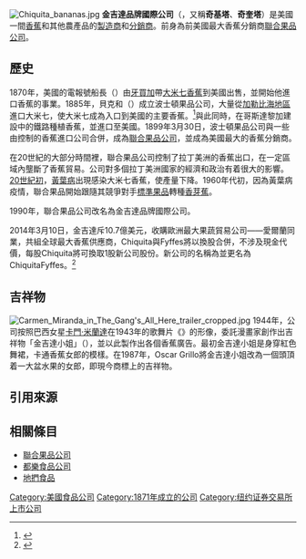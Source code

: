{{Redirect2|奇基塔|一個[[阿根廷|阿根廷]]中北部一个[[内流盆地|内流]][[鹹水湖|盐湖]]|奇基塔湖}}

{{Infobox company
 |name   = 金吉達品牌國際
 |name_en = Chiquita Brands International
 |company_logo   = [[Image:Chiquita_logo.svg|150px]]
 |company_type   = [[上市公司|上市公司]] 
 |traded_as      = {{NYSE|CQB}}
 |company_slogan =
 |foundation     = 1863年
 |location       = [[北卡羅萊納州|北卡羅萊納州]]，[[夏洛特_(北卡羅萊納州)|夏洛特]]<ref>{{cite news |url=http://www.charlotteobserver.com/2011/11/30/2813157/charlotte-chamber-holding-business.html |title=Chiquita relocating headquarters to Charlotte |last=Portillo |first=Ely |work=The Charlotte Observer |date=2011-11-30 |accessdate=30 November 2011 |deadurl=yes |archiveurl=https://web.archive.org/web/20120330225114/http://www.charlotteobserver.com/2011/11/30/2813157/charlotte-chamber-holding-business.html |archivedate=2012-03-30}}</ref>
 |num_employees  = 10,000 (2007年估計)
 |industry       = [[農業|農業]]
 |products       = [[食物|食物]]、[[香蕉|香蕉]]
 |revenue        = {{decrease}}$3.07 十億 [[美元|美元]] (2012)
 |net_income     = {{decrease}}$405 百萬 [[美元|美元]] (2012)
 |homepage       = [http://www.chiquita.com/ www.chiquita.com]
}}

[[File:Chiquita_bananas.jpg|thumb]]
'''金吉達品牌國際公司'''（{{lang-en|Chiquita Brands International Inc.}}，又稱'''奇基塔'''、'''奇奎塔'''）是美國一間[[香蕉|香蕉]]和其他農產品的[[製造商|製造商]]和[[分销|分銷商]]。前身為前美國最大香蕉分銷商[[聯合果品公司|聯合果品公司]]。

== 歷史 ==
{{main|聯合果品公司}}
1870年，美國的電報號船長{{link-en|羅倫素·道·貝克|Lorenzo Dow Baker}}（{{lang|en|Lorenzo Dow Baker}}）由[[牙買加|牙買加]]帶[[大米七香蕉|大米七香蕉]]到美國出售，並開始他進口香蕉的事業。1885年，貝克和{{link-en|安德魯·普雷斯頓|Andrew Preston}}（{{lang|en|Andrew Preston}}）成立波士頓果品公司，大量從[[加勒比海地區|加勒比海地區]]進口大米七，使大米七成為入口到美國的主要香蕉。<ref>{{cite book|author=Dan Koeppel|others=謝佩妏翻譯|title=《香蕉密碼——改變世界的水果》|publisher=馥林文化|isbn=978-986-6535-37-6|pages=79-81頁|date=2009年11月}}</ref>與此同時，在哥斯達黎加建設中的鐵路種植香蕉，並進口至美國。1899年3月30日，波士頓果品公司與一些由{{link-en|麥納·庫珀·基斯|Minor C. Keith|基斯}}控制的香蕉進口公司合併，成為[[聯合果品公司|聯合果品公司]]，並成為美國最大的香蕉分銷商。

在20世紀的大部分時間裡，聯合果品公司控制了拉丁美洲的香蕉出口，在一定區域內壟斷了香蕉貿易。公司對多個拉丁美洲國家的經濟和政治有着很大的影響。[[20世紀初|20世紀初]]，[[黃葉病|黃葉病]]出現感染大米七香蕉，使產量下降。1960年代初，因為黃葉病疫情，聯合果品開始跟隨其競爭對手[[標準果品|標準果品]]轉種[[香芽蕉|香芽蕉]]。

1990年，聯合果品公司改名為金吉達品牌國際公司。

2014年3月10日，金吉達斥10.7億美元，收購歐洲最大果蔬貿易公司——愛爾蘭同業{{link-en|Fyffes}}，共組全球最大香蕉供應商，Chiquita與Fyffes將以換股合併，不涉及現金代價，每股Chiquita將可換取1股新公司股份。新公司的名稱為並更名為ChiquitaFyffes。<ref>{{cite web|title=Chiquita Brands International, Inc. And Fyffes Plc To Combine To Create Leading Global Produce Company|url=http://investors.chiquita.com/phoenix.zhtml?c=119836&p=irol-newsArticle&ID=1907370&highlight=|publisher=Chiquita Brands International, Inc.|accessdate=10 March 2014|archive-date=2016-01-08|archive-url=https://web.archive.org/web/20160108032348/http://investors.chiquita.com/phoenix.zhtml?c=119836&p=irol-newsArticle&ID=1907370&highlight=|dead-url=yes}}</ref>

== 吉祥物 ==
[[File:Carmen_Miranda_in_The_Gang's_All_Here_trailer_cropped.jpg|thumb]]
1944年，公司按照巴西女星[[卡門·米蘭達|卡門·米蘭達]]在1943年的歌舞片《{{link-en|在此一群|The Gang's All Here (1943 film)}}》的形像，委託漫畫家{{link-en|狄克·布朗|Dik Browne}}創作出吉祥物「金吉達小姐」（{{lang|en|Miss Chiquita}}），並以此製作出各個香蕉廣告。最初金吉達小姐是身穿紅色舞裙，卡通香蕉女郎的模樣。在1987年，Oscar Grillo將金吉達小姐改為一個頭頂着一大盆水果的女郎，即現今商標上的吉祥物。

== 引用來源 ==
{{reflist}}

== 相關條目 ==
*[[聯合果品公司|聯合果品公司]]
*[[都樂食品公司|都樂食品公司]]
*[[地捫食品|地捫食品]]

{{Authority control}}
[[Category:美國食品公司|Category:美國食品公司]]
[[Category:1871年成立的公司|Category:1871年成立的公司]]
[[Category:纽约证券交易所上市公司|Category:纽约证券交易所上市公司]]